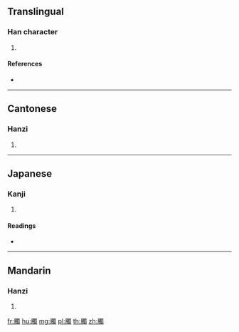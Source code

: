 {{character info/new}}
==Translingual==

===Han character===
{{Han char|rn=130|rad=肉|as=13|sn=17|four=76227|canj=BWLI,XBWLI}}

# {{defn|Han|sort=肉13}}

====References====
* {{Han ref|kx=0996.130|dkj=29950|dj=1447.150|hdz=32116.120|uh=81C5|ud=33221|bh=EDEC|bd=60908}}

----

==Cantonese==

===Hanzi===
{{yue-hanzi|jyut=|y=juk6}}

# {{defn|lang=yue|sort=肉13}}

----

==Japanese==

===Kanji===
{{ja-kanji|grade=|rs=肉13}}

# {{defn|lang=ja|sort=肉13}}

====Readings====
* {{ja-readings|on=[[しょく]] (shoku), [[そく]] (soku)|kun=|nanori=}}

----

==Mandarin==

===Hanzi===
{{cmn-hanzi|pin=[[chù]] ([[chu4]])|wg=ch'u<sup>4</sup>}}

# {{defn|lang=cmn|sort=肉13}}

[[fr:臅]]
[[hu:臅]]
[[mg:臅]]
[[pl:臅]]
[[th:臅]]
[[zh:臅]]